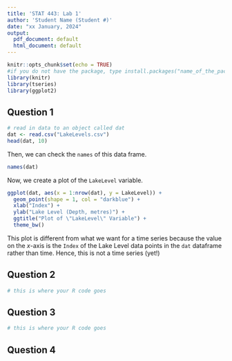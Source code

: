 ```yaml
---
title: 'STAT 443: Lab 1'
author: 'Student Name (Student #)'
date: "xx January, 2024"
output:
  pdf_document: default
  html_document: default
---
```


```r
knitr::opts_chunk$set(echo = TRUE)
#if you do not have the package, type install.packages("name_of_the_package")
library(knitr)
library(tseries)
library(ggplot2)
```

## Question 1


```r
# read in data to an object called dat
dat <- read.csv("LakeLevels.csv")
head(dat, 10)
```

Then, we can check the `names` of this data frame.
```r
names(dat)
```

Now, we create a plot of the `LakeLevel` variable.
```r
ggplot(dat, aes(x = 1:nrow(dat), y = LakeLevel)) +
  geom_point(shape = 1, col = "darkblue") +  
  xlab("Index") +  
  ylab("Lake Level (Depth, metres)") +
  ggtitle("Plot of \"LakeLevel\" Variable") + 
  theme_bw()
```
This plot is different from what we want for a time series because the value on the $x$-axis is the `Index` of the Lake Level data points in the `dat` dataframe rather than time. Hence, this is not a time series (yet!)


## Question 2

```r
# this is where your R code goes
```


## Question 3

```r
# this is where your R code goes
```


## Question 4



